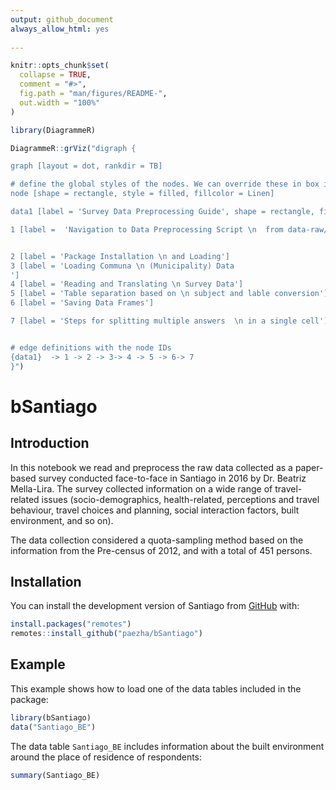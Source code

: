 ```yaml
---
output: github_document
always_allow_html: yes
 
---
```


<!-- README.md is generated from README.Rmd. Please edit that file -->

```r
knitr::opts_chunk$set(
  collapse = TRUE,
  comment = "#>",
  fig.path = "man/figures/README-",
  out.width = "100%"
)
```

```r
library(DiagrammeR)

DiagrammeR::grViz("digraph {

graph [layout = dot, rankdir = TB]

# define the global styles of the nodes. We can override these in box if we wish
node [shape = rectangle, style = filled, fillcolor = Linen]

data1 [label = 'Survey Data Preprocessing Guide', shape = rectangle, fillcolor = Beige]

1 [label =  'Navigation to Data Preprocessing Script \n  from data-raw/00-Data-Preprocessing.Rmd']


2 [label = 'Package Installation \n and Loading']
3 [label = 'Loading Communa \n (Municipality) Data
']
4 [label = 'Reading and Translating \n Survey Data']
5 [label = 'Table separation based on \n subject and lable conversion']
6 [label = 'Saving Data Frames']

7 [label = 'Steps for splitting multiple answers  \n in a single cell']


# edge definitions with the node IDs
{data1}  -> 1 -> 2 -> 3-> 4 -> 5 -> 6-> 7
}")

```




# bSantiago
## Introduction

In this notebook we read and preprocess the raw data collected as a paper-based survey conducted face-to-face in Santiago in 2016 by Dr. Beatriz Mella-Lira. The survey collected information on a wide range of travel-related issues (socio-demographics, health-related, perceptions and travel behaviour, travel choices and planning, social interaction factors, built environment, and so on). 

The data collection considered a quota-sampling method based on the information from the Pre-census of 2012, and with a total of 451 persons. 

## Installation

You can install the development version of Santiago from [GitHub](https://github.com/) with:

``` r
install.packages("remotes")
remotes::install_github("paezha/bSantiago")
```

## Example

This example shows how to load one of the data tables included in the package:

```r
library(bSantiago)
data("Santiago_BE")
```

The data table `Santiago_BE` includes information about the built environment around the place of residence of respondents:
```r
summary(Santiago_BE)
```
